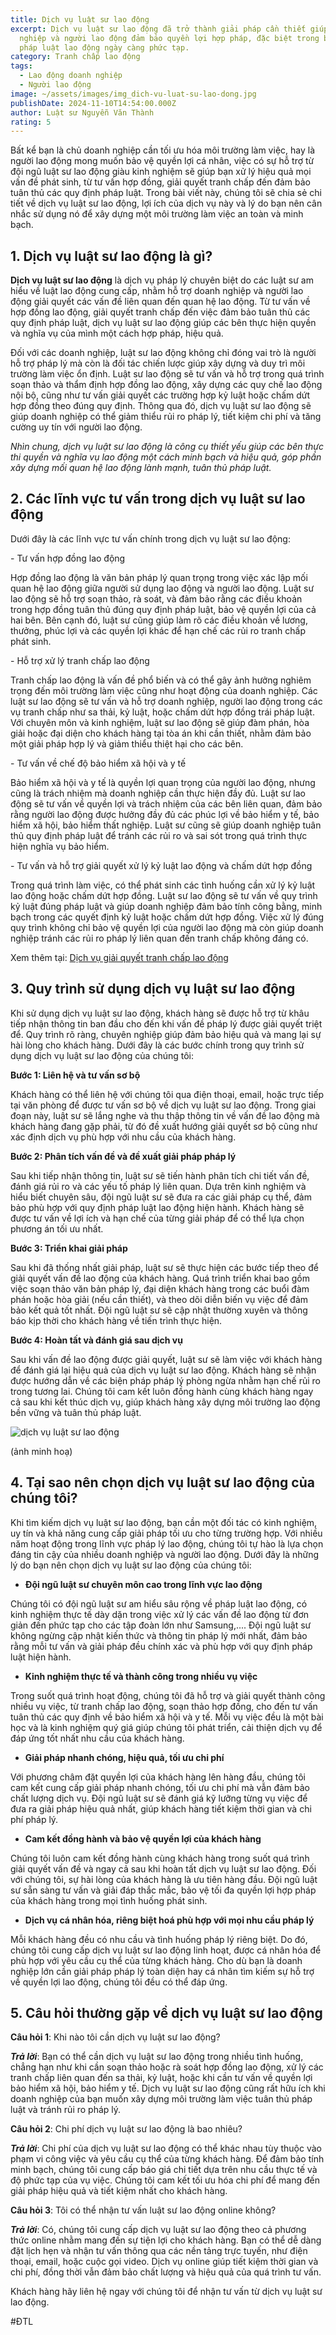 ```yaml
---
title: Dịch vụ luật sư lao động
excerpt: Dịch vụ luật sư lao động đã trở thành giải pháp cần thiết giúp doanh
  nghiệp và người lao động đảm bảo quyền lợi hợp pháp, đặc biệt trong bối cảnh
  pháp luật lao động ngày càng phức tạp.
category: Tranh chấp lao động
tags:
  - Lao động doanh nghiệp
  - Người lao động
image: ~/assets/images/img_dich-vu-luat-su-lao-dong.jpg
publishDate: 2024-11-10T14:54:00.000Z
author: Luật sư Nguyễn Văn Thành
rating: 5
---
```

Bất kể bạn là chủ doanh nghiệp cần tối ưu hóa môi trường làm việc, hay là người lao động mong muốn bảo vệ quyền lợi cá nhân, việc có sự hỗ trợ từ đội ngũ luật sư lao động giàu kinh nghiệm sẽ giúp bạn xử lý hiệu quả mọi vấn đề phát sinh, từ tư vấn hợp đồng, giải quyết tranh chấp đến đảm bảo tuân thủ các quy định pháp luật. Trong bài viết này, chúng tôi sẽ chia sẻ chi tiết về dịch vụ luật sư lao động, lợi ích của dịch vụ này và lý do bạn nên cân nhắc sử dụng nó để xây dựng một môi trường làm việc an toàn và minh bạch.

## 1. Dịch vụ luật sư lao động là gì?

**Dịch vụ luật sư lao động** là dịch vụ pháp lý chuyên biệt do các luật sư am hiểu về luật lao động cung cấp, nhằm hỗ trợ doanh nghiệp và người lao động giải quyết các vấn đề liên quan đến quan hệ lao động. Từ tư vấn về hợp đồng lao động, giải quyết tranh chấp đến việc đảm bảo tuân thủ các quy định pháp luật, dịch vụ luật sư lao động giúp các bên thực hiện quyền và nghĩa vụ của mình một cách hợp pháp, hiệu quả.

Đối với các doanh nghiệp, luật sư lao động không chỉ đóng vai trò là người hỗ trợ pháp lý mà còn là đối tác chiến lược giúp xây dựng và duy trì môi trường làm việc ổn định. Luật sư lao động sẽ tư vấn và hỗ trợ trong quá trình soạn thảo và thẩm định hợp đồng lao động, xây dựng các quy chế lao động nội bộ, cũng như tư vấn giải quyết các trường hợp kỷ luật hoặc chấm dứt hợp đồng theo đúng quy định. Thông qua đó, dịch vụ luật sư lao động sẽ giúp doanh nghiệp có thể giảm thiểu rủi ro pháp lý, tiết kiệm chi phí và tăng cường uy tín với người lao động.

*Nhìn chung, dịch vụ luật sư lao động là công cụ thiết yếu giúp các bên thực thi quyền và nghĩa vụ lao động một cách minh bạch và hiệu quả, góp phần xây dựng mối quan hệ lao động lành mạnh, tuân thủ pháp luật.*

## 2. Các lĩnh vực tư vấn trong dịch vụ luật sư lao động

Dưới đây là các lĩnh vực tư vấn chính trong dịch vụ luật sư lao động:

\-   Tư vấn hợp đồng lao động

Hợp đồng lao động là văn bản pháp lý quan trọng trong việc xác lập mối quan hệ lao động giữa người sử dụng lao động và người lao động. Luật sư lao động sẽ hỗ trợ soạn thảo, rà soát, và đảm bảo rằng các điều khoản trong hợp đồng tuân thủ đúng quy định pháp luật, bảo vệ quyền lợi của cả hai bên. Bên cạnh đó, luật sư cũng giúp làm rõ các điều khoản về lương, thưởng, phúc lợi và các quyền lợi khác để hạn chế các rủi ro tranh chấp phát sinh.

\-   Hỗ trợ xử lý tranh chấp lao động

Tranh chấp lao động là vấn đề phổ biến và có thể gây ảnh hưởng nghiêm trọng đến môi trường làm việc cũng như hoạt động của doanh nghiệp. Các luật sư lao động sẽ tư vấn và hỗ trợ doanh nghiệp, người lao động trong các vụ tranh chấp như sa thải, kỷ luật, hoặc chấm dứt hợp đồng trái pháp luật. Với chuyên môn và kinh nghiệm, luật sư lao động sẽ giúp đàm phán, hòa giải hoặc đại diện cho khách hàng tại tòa án khi cần thiết, nhằm đảm bảo một giải pháp hợp lý và giảm thiểu thiệt hại cho các bên.

\-  Tư vấn về chế độ bảo hiểm xã hội và y tế

Bảo hiểm xã hội và y tế là quyền lợi quan trọng của người lao động, nhưng cũng là trách nhiệm mà doanh nghiệp cần thực hiện đầy đủ. Luật sư lao động sẽ tư vấn về quyền lợi và trách nhiệm của các bên liên quan, đảm bảo rằng người lao động được hưởng đầy đủ các phúc lợi về bảo hiểm y tế, bảo hiểm xã hội, bảo hiểm thất nghiệp. Luật sư cũng sẽ giúp doanh nghiệp tuân thủ quy định pháp luật để tránh các rủi ro và sai sót trong quá trình thực hiện nghĩa vụ bảo hiểm.

\-   Tư vấn và hỗ trợ giải quyết xử lý kỷ luật lao động và chấm dứt hợp đồng

Trong quá trình làm việc, có thể phát sinh các tình huống cần xử lý kỷ luật lao động hoặc chấm dứt hợp đồng. Luật sư lao động sẽ tư vấn về quy trình kỷ luật đúng pháp luật và giúp doanh nghiệp đảm bảo tính công bằng, minh bạch trong các quyết định kỷ luật hoặc chấm dứt hợp đồng. Việc xử lý đúng quy trình không chỉ bảo vệ quyền lợi của người lao động mà còn giúp doanh nghiệp tránh các rủi ro pháp lý liên quan đến tranh chấp không đáng có.

Xem thêm tại:  [Dịch vụ giải quyết tranh chấp lao động](https://yplawfirm.vn/lao-dong/dich-vu-giai-quyet-tranh-chap-lao-dong/)

## 3. Quy trình sử dụng dịch vụ luật sư lao động

Khi sử dụng dịch vụ luật sư lao động, khách hàng sẽ được hỗ trợ từ khâu tiếp nhận thông tin ban đầu cho đến khi vấn đề pháp lý được giải quyết triệt để. Quy trình rõ ràng, chuyên nghiệp giúp đảm bảo hiệu quả và mang lại sự hài lòng cho khách hàng. Dưới đây là các bước chính trong quy trình sử dụng dịch vụ luật sư lao động của chúng tôi:

**Bước 1: Liên hệ và tư vấn sơ bộ**

Khách hàng có thể liên hệ với chúng tôi qua điện thoại, email, hoặc trực tiếp tại văn phòng để được tư vấn sơ bộ về dịch vụ luật sư lao động. Trong giai đoạn này, luật sư sẽ lắng nghe và thu thập thông tin về vấn đề lao động mà khách hàng đang gặp phải, từ đó đề xuất hướng giải quyết sơ bộ cũng như xác định dịch vụ phù hợp với nhu cầu của khách hàng.

**Bước 2: Phân tích vấn đề và đề xuất giải pháp pháp lý**

Sau khi tiếp nhận thông tin, luật sư sẽ tiến hành phân tích chi tiết vấn đề, đánh giá rủi ro và các yếu tố pháp lý liên quan. Dựa trên kinh nghiệm và hiểu biết chuyên sâu, đội ngũ luật sư sẽ đưa ra các giải pháp cụ thể, đảm bảo phù hợp với quy định pháp luật lao động hiện hành. Khách hàng sẽ được tư vấn về lợi ích và hạn chế của từng giải pháp để có thể lựa chọn phương án tối ưu nhất.

**Bước 3: Triển khai giải pháp**

Sau khi đã thống nhất giải pháp, luật sư sẽ thực hiện các bước tiếp theo để giải quyết vấn đề lao động của khách hàng. Quá trình triển khai bao gồm việc soạn thảo văn bản pháp lý, đại diện khách hàng trong các buổi đàm phán hoặc hòa giải (nếu cần thiết), và theo dõi diễn biến vụ việc để đảm bảo kết quả tốt nhất. Đội ngũ luật sư sẽ cập nhật thường xuyên và thông báo kịp thời cho khách hàng về tiến trình thực hiện.

**Bước 4: Hoàn tất và đánh giá sau dịch vụ**

Sau khi vấn đề lao động được giải quyết, luật sư sẽ làm việc với khách hàng để đánh giá lại hiệu quả của dịch vụ luật sư lao động. Khách hàng sẽ nhận được hướng dẫn về các biện pháp pháp lý phòng ngừa nhằm hạn chế rủi ro trong tương lai. Chúng tôi cam kết luôn đồng hành cùng khách hàng ngay cả sau khi kết thúc dịch vụ, giúp khách  hàng xây dựng môi trường lao động bền vững và tuân thủ pháp luật.

![dịch vụ luật sư lao động](~/assets/images/dich-vu-lua-su-lao-dong.jpg "dịch vụ luật sư lao động")

(ảnh minh hoạ)

## 4. Tại sao nên chọn dịch vụ luật sư lao động của chúng tôi?

Khi tìm kiếm dịch vụ luật sư lao động, bạn cần một đối tác có kinh nghiệm, uy tín và khả năng cung cấp giải pháp tối ưu cho từng trường hợp. Với nhiều năm hoạt động trong lĩnh vực pháp lý lao động, chúng tôi tự hào là lựa chọn đáng tin cậy của nhiều doanh nghiệp và người lao động. Dưới đây là những lý do bạn nên chọn dịch vụ luật sư lao động của chúng tôi:

* **Đội ngũ luật sư chuyên môn cao trong lĩnh vực lao động**

Chúng tôi có đội ngũ luật sư am hiểu sâu rộng về pháp luật lao động, có kinh nghiệm thực tế dày dặn trong việc xử lý các vấn đề lao động từ đơn giản đến phức tạp cho các tập đoàn lớn như Samsung,.... Đội ngũ luật sư không ngừng cập nhật kiến thức và thông tin pháp lý mới nhất, đảm bảo rằng mỗi tư vấn và giải pháp đều chính xác và phù hợp với quy định pháp luật hiện hành.

* **Kinh nghiệm thực tế và thành công trong nhiều vụ việc**

Trong suốt quá trình hoạt động, chúng tôi đã hỗ trợ và giải quyết thành công nhiều vụ việc, từ tranh chấp lao động, soạn thảo hợp đồng, cho đến tư vấn tuân thủ các quy định về bảo hiểm xã hội và y tế. Mỗi vụ việc đều là một bài học và là kinh nghiệm quý giá giúp chúng tôi phát triển, cải thiện dịch vụ để đáp ứng tốt nhất nhu cầu của khách hàng.

* **Giải pháp nhanh chóng, hiệu quả, tối ưu chi phí**

Với phương châm đặt quyền lợi của khách hàng lên hàng đầu, chúng tôi cam kết cung cấp giải pháp nhanh chóng, tối ưu chi phí mà vẫn đảm bảo chất lượng dịch vụ. Đội ngũ luật sư sẽ đánh giá kỹ lưỡng từng vụ việc để đưa ra giải pháp hiệu quả nhất, giúp khách hàng tiết kiệm thời gian và chi phí pháp lý.

* **Cam kết đồng hành và bảo vệ quyền lợi của khách hàng**

Chúng tôi luôn cam kết đồng hành cùng khách hàng trong suốt quá trình giải quyết vấn đề và ngay cả sau khi hoàn tất dịch vụ luật sư lao động. Đối với chúng tôi, sự hài lòng của khách hàng là ưu tiên hàng đầu. Đội ngũ luật sư sẵn sàng tư vấn và giải đáp thắc mắc, bảo vệ tối đa quyền lợi hợp pháp của khách hàng trong mọi tình huống phát sinh.

* **Dịch vụ cá nhân hóa, riêng biệt hoá phù hợp với mọi nhu cầu pháp lý**

Mỗi khách hàng đều có nhu cầu và tình huống pháp lý riêng biệt. Do đó, chúng tôi cung cấp dịch vụ luật sư lao động linh hoạt, được cá nhân hóa để phù hợp với yêu cầu cụ thể của từng khách hàng. Cho dù bạn là doanh nghiệp lớn cần giải pháp pháp lý toàn diện hay cá nhân tìm kiếm sự hỗ trợ về quyền lợi lao động, chúng tôi đều có thể đáp ứng.

## 5. Câu hỏi thường gặp về dịch vụ luật sư lao động

**Câu hỏi 1**: Khi nào tôi cần dịch vụ luật sư lao động?

***Trả lời***: Bạn có thể cần dịch vụ luật sư lao động trong nhiều tình huống, chẳng hạn như khi cần soạn thảo hoặc rà soát hợp đồng lao động, xử lý các tranh chấp liên quan đến sa thải, kỷ luật, hoặc khi cần tư vấn về quyền lợi bảo hiểm xã hội, bảo hiểm y tế. Dịch vụ luật sư lao động cũng rất hữu ích khi doanh nghiệp của bạn muốn xây dựng môi trường làm việc tuân thủ pháp luật và tránh rủi ro pháp lý.

**Câu hỏi 2**: Chi phí dịch vụ luật sư lao động là bao nhiêu?

***Trả lời***: Chi phí của dịch vụ luật sư lao động có thể khác nhau tùy thuộc vào phạm vi công việc và yêu cầu cụ thể của từng khách hàng. Để đảm bảo tính minh bạch, chúng tôi cung cấp báo giá chi tiết dựa trên nhu cầu thực tế và độ phức tạp của vụ việc. Chúng tôi cam kết tối ưu hóa chi phí để mang đến giải pháp hiệu quả và tiết kiệm nhất cho khách hàng.

**Câu hỏi 3**: Tôi có thể nhận tư vấn luật sư lao động online không?

***Trả lời***: Có, chúng tôi cung cấp dịch vụ luật sư lao động theo cả phương thức online nhằm mang đến sự tiện lợi cho khách hàng. Bạn có thể dễ dàng đặt lịch hẹn và nhận tư vấn thông qua các nền tảng trực tuyến, như điện thoại, email, hoặc cuộc gọi video. Dịch vụ online giúp tiết kiệm thời gian và chi phí, đồng thời vẫn đảm bảo chất lượng và hiệu quả của quá trình tư vấn.

Khách hàng hãy liên hệ ngay với chúng tôi để nhận tư vấn từ dịch vụ luật sư lao động.

\#ĐTL
